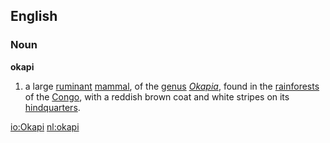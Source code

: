 ==English==
===Noun===
{{wikipedia}}
'''okapi'''
# a large [[ruminant]] [[mammal]], of the [[genus]] ''[[Okapia]]'', found in the [[rainforest]]s of the [[Congo]], with a reddish brown coat and white stripes on its [[hindquarters]]. 

[[io:Okapi]]
[[nl:okapi]]